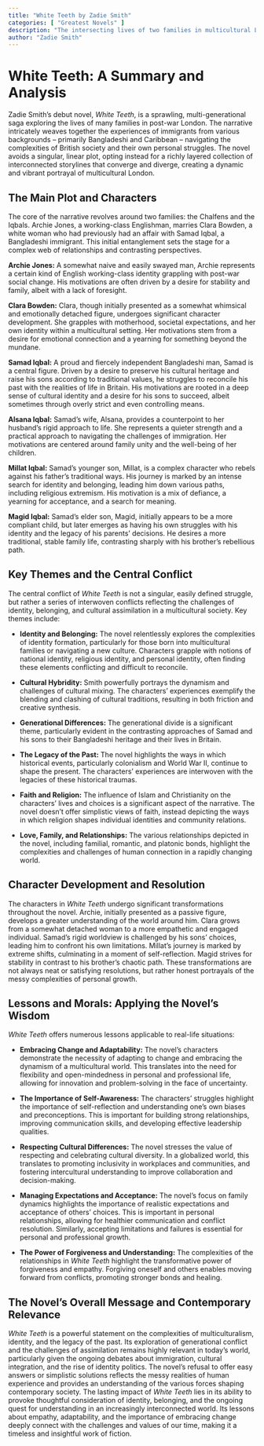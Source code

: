 ```yaml
---
title: "White Teeth by Zadie Smith"
categories: [ "Greatest Novels" ]
description: "The intersecting lives of two families in multicultural London."
author: "Zadie Smith"
---
```

# White Teeth: A Summary and Analysis

Zadie Smith's debut novel, *White Teeth*, is a sprawling, multi-generational saga exploring the lives of many families in post-war London. The narrative intricately weaves together the experiences of immigrants from various backgrounds – primarily Bangladeshi and Caribbean – navigating the complexities of British society and their own personal struggles. The novel avoids a singular, linear plot, opting instead for a richly layered collection of interconnected storylines that converge and diverge, creating a dynamic and vibrant portrayal of multicultural London.


## The Main Plot and Characters

The core of the narrative revolves around two families: the Chalfens and the Iqbals.  Archie Jones, a working-class Englishman, marries Clara Bowden, a white woman who had previously had an affair with Samad Iqbal, a Bangladeshi immigrant.  This initial entanglement sets the stage for a complex web of relationships and contrasting perspectives.

**Archie Jones:**  A somewhat naive and easily swayed man, Archie represents a certain kind of English working-class identity grappling with post-war social change. His motivations are often driven by a desire for stability and family, albeit with a lack of foresight.

**Clara Bowden:**  Clara, though initially presented as a somewhat whimsical and emotionally detached figure, undergoes significant character development. She grapples with motherhood, societal expectations, and her own identity within a multicultural setting. Her motivations stem from a desire for emotional connection and a yearning for something beyond the mundane.

**Samad Iqbal:** A proud and fiercely independent Bangladeshi man, Samad is a central figure. Driven by a desire to preserve his cultural heritage and raise his sons according to traditional values, he struggles to reconcile his past with the realities of life in Britain. His motivations are rooted in a deep sense of cultural identity and a desire for his sons to succeed, albeit sometimes through overly strict and even controlling means.

**Alsana Iqbal:** Samad's wife, Alsana, provides a counterpoint to her husband's rigid approach to life.  She represents a quieter strength and a practical approach to navigating the challenges of immigration.  Her motivations are centered around family unity and the well-being of her children.

**Millat Iqbal:** Samad's younger son, Millat, is a complex character who rebels against his father's traditional ways. His journey is marked by an intense search for identity and belonging, leading him down various paths, including religious extremism.  His motivation is a mix of defiance, a yearning for acceptance, and a search for meaning.

**Magid Iqbal:** Samad's elder son, Magid, initially appears to be a more compliant child, but later emerges as having his own struggles with his identity and the legacy of his parents' decisions. He desires a more traditional, stable family life, contrasting sharply with his brother's rebellious path.


## Key Themes and the Central Conflict

The central conflict of *White Teeth* is not a singular, easily defined struggle, but rather a series of interwoven conflicts reflecting the challenges of identity, belonging, and cultural assimilation in a multicultural society.  Key themes include:

* **Identity and Belonging:**  The novel relentlessly explores the complexities of identity formation, particularly for those born into multicultural families or navigating a new culture.  Characters grapple with notions of national identity, religious identity, and personal identity, often finding these elements conflicting and difficult to reconcile.

* **Cultural Hybridity:**  Smith powerfully portrays the dynamism and challenges of cultural mixing. The characters’ experiences exemplify the blending and clashing of cultural traditions, resulting in both friction and creative synthesis.

* **Generational Differences:** The generational divide is a significant theme, particularly evident in the contrasting approaches of Samad and his sons to their Bangladeshi heritage and their lives in Britain.

* **The Legacy of the Past:** The novel highlights the ways in which historical events, particularly colonialism and World War II, continue to shape the present. The characters' experiences are interwoven with the legacies of these historical traumas.

* **Faith and Religion:** The influence of Islam and Christianity on the characters' lives and choices is a significant aspect of the narrative. The novel doesn't offer simplistic views of faith, instead depicting the ways in which religion shapes individual identities and community relations.

* **Love, Family, and Relationships:** The various relationships depicted in the novel, including familial, romantic, and platonic bonds, highlight the complexities and challenges of human connection in a rapidly changing world.


## Character Development and Resolution

The characters in *White Teeth* undergo significant transformations throughout the novel.  Archie, initially presented as a passive figure, develops a greater understanding of the world around him. Clara grows from a somewhat detached woman to a more empathetic and engaged individual.  Samad’s rigid worldview is challenged by his sons' choices, leading him to confront his own limitations.  Millat's journey is marked by extreme shifts, culminating in a moment of self-reflection.  Magid strives for stability in contrast to his brother's chaotic path. These transformations are not always neat or satisfying resolutions, but rather honest portrayals of the messy complexities of personal growth.


## Lessons and Morals: Applying the Novel's Wisdom

*White Teeth* offers numerous lessons applicable to real-life situations:

* **Embracing Change and Adaptability:** The novel's characters demonstrate the necessity of adapting to change and embracing the dynamism of a multicultural world.  This translates into the need for flexibility and open-mindedness in personal and professional life, allowing for innovation and problem-solving in the face of uncertainty.

* **The Importance of Self-Awareness:** The characters' struggles highlight the importance of self-reflection and understanding one's own biases and preconceptions. This is important for building strong relationships, improving communication skills, and developing effective leadership qualities.

* **Respecting Cultural Differences:** The novel stresses the value of respecting and celebrating cultural diversity. In a globalized world, this translates to promoting inclusivity in workplaces and communities, and fostering intercultural understanding to improve collaboration and decision-making.

* **Managing Expectations and Acceptance:** The novel's focus on family dynamics highlights the importance of realistic expectations and acceptance of others' choices. This is important in personal relationships, allowing for healthier communication and conflict resolution. Similarly, accepting limitations and failures is essential for personal and professional growth.

* **The Power of Forgiveness and Understanding:**  The complexities of the relationships in *White Teeth* highlight the transformative power of forgiveness and empathy.  Forgiving oneself and others enables moving forward from conflicts, promoting stronger bonds and healing.


## The Novel's Overall Message and Contemporary Relevance

*White Teeth* is a powerful statement on the complexities of multiculturalism, identity, and the legacy of the past. Its exploration of generational conflict and the challenges of assimilation remains highly relevant in today's world, particularly given the ongoing debates about immigration, cultural integration, and the rise of identity politics. The novel's refusal to offer easy answers or simplistic solutions reflects the messy realities of human experience and provides an understanding of the various forces shaping contemporary society. The lasting impact of *White Teeth* lies in its ability to provoke thoughtful consideration of identity, belonging, and the ongoing quest for understanding in an increasingly interconnected world.  Its lessons about empathy, adaptability, and the importance of embracing change deeply connect with the challenges and values of our time, making it a timeless and insightful work of fiction.

